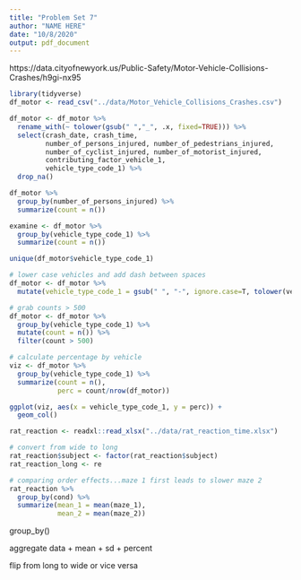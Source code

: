 ```yaml
---
title: "Problem Set 7"
author: "NAME HERE"
date: "10/8/2020"
output: pdf_document
---
```


https://data.cityofnewyork.us/Public-Safety/Motor-Vehicle-Collisions-Crashes/h9gi-nx95

```r
library(tidyverse)
df_motor <- read_csv("../data/Motor_Vehicle_Collisions_Crashes.csv")

df_motor <- df_motor %>%
  rename_with(~ tolower(gsub(" ","_", .x, fixed=TRUE))) %>%
  select(crash_date, crash_time, 
         number_of_persons_injured, number_of_pedestrians_injured, 
         number_of_cyclist_injured, number_of_motorist_injured, 
         contributing_factor_vehicle_1, 
         vehicle_type_code_1) %>% 
  drop_na()

df_motor %>%
  group_by(number_of_persons_injured) %>%
  summarize(count = n())

examine <- df_motor %>%
  group_by(vehicle_type_code_1) %>%
  summarize(count = n())

unique(df_motor$vehicle_type_code_1)

# lower case vehicles and add dash between spaces
df_motor <- df_motor %>%
  mutate(vehicle_type_code_1 = gsub(" ", "-", ignore.case=T, tolower(vehicle_type_code_1)))

# grab counts > 500
df_motor <- df_motor %>%
  group_by(vehicle_type_code_1) %>%
  mutate(count = n()) %>%
  filter(count > 500)

# calculate percentage by vehicle
viz <- df_motor %>%
  group_by(vehicle_type_code_1) %>%
  summarize(count = n(),
            perc = count/nrow(df_motor))

ggplot(viz, aes(x = vehicle_type_code_1, y = perc)) +
  geom_col()


```

```r
rat_reaction <- readxl::read_xlsx("../data/rat_reaction_time.xlsx")

# convert from wide to long
rat_reaction$subject <- factor(rat_reaction$subject)
rat_reaction_long <- re

# comparing order effects...maze 1 first leads to slower maze 2
rat_reaction %>%
  group_by(cond) %>%
  summarize(mean_1 = mean(maze_1),
            mean_2 = mean(maze_2))
```


group_by()

aggregate data
  + mean
  + sd
  + percent

flip from long to wide or vice versa